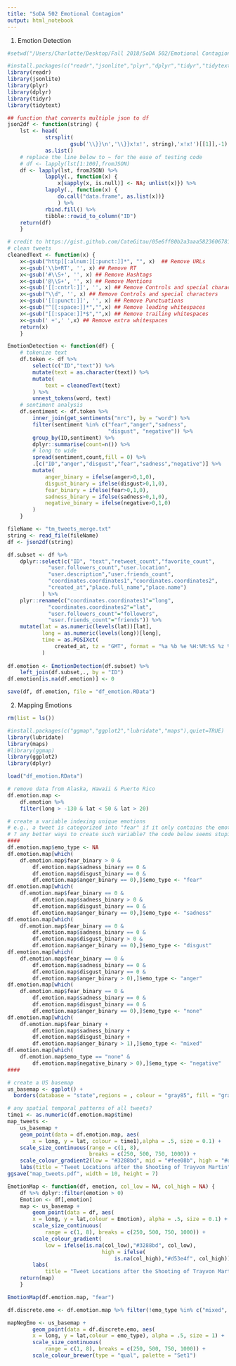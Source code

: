 ```yaml
---
title: "SoDA 502 Emotional Contagion"
output: html_notebook
---
```


1. Emotion Detection
```r
#setwd("/Users/Charlotte/Desktop/Fall 2018/SoDA 502/Emotional Contagion")

#install.packages(c("readr","jsonlite","plyr","dplyr","tidyr","tidytext"))
library(readr)
library(jsonlite)
library(plyr)
library(dplyr)
library(tidyr)
library(tidytext)

## function that converts multiple json to df
json2df <- function(string) {
    lst <- head(
            strsplit(
                    gsub('\\}}\n','\\}}x!x!', string),'x!x!')[[1]],-1) %>%
            as.list()
    # replace the line below to ~ for the ease of testing code
    # df <- lapply(lst[1:100],fromJSON)
    df <- lapply(lst, fromJSON) %>%
            lapply(., function(x) {
                x[sapply(x, is.null)] <- NA; unlist(x)}) %>%
            lapply(., function(x) {
                do.call("data.frame", as.list(x))}
                ) %>%
            rbind.fill() %>%
            tibble::rowid_to_column("ID")
    return(df)
    }

# credit to https://gist.github.com/CateGitau/05e6ff80b2a3aaa58236067811cee44e
# clean tweets
cleanedText <- function(x) {
    x<-gsub("http[[:alnum:][:punct:]]*", "", x)  ## Remove URLs
    x<-gsub('\\b+RT', '', x) ## Remove RT
    x<-gsub('#\\S+', '', x) ## Remove Hashtags
    x<-gsub('@\\S+', '', x) ## Remove Mentions
    x<-gsub('[[:cntrl:]]', '', x) ## Remove Controls and special characters
    x<-gsub("\\d", '', x) ## Remove Controls and special characters
    x<-gsub('[[:punct:]]', '', x) ## Remove Punctuations
    x<-gsub("^[[:space:]]*","",x) ## Remove leading whitespaces
    x<-gsub("[[:space:]]*$","",x) ## Remove trailing whitespaces
    x<-gsub(' +',' ',x) ## Remove extra whitespaces
    return(x)
    }

EmotionDetection <- function(df) {
    # tokenize text
    df.token <- df %>%
        select(c("ID","text")) %>%
        mutate(text = as.character(text)) %>%
        mutate(
            text = cleanedText(text)
        ) %>%
        unnest_tokens(word, text)
    # sentiment analysis
    df.sentiment <- df.token %>%
        inner_join(get_sentiments("nrc"), by = "word") %>%
        filter(sentiment %in% c("fear","anger","sadness",
                                "disgust", "negative")) %>%
        group_by(ID,sentiment) %>%
        dplyr::summarise(count=n()) %>%
        # long to wide
        spread(sentiment,count,fill = 0) %>%
        .[c("ID","anger","disgust","fear","sadness","negative")] %>%
        mutate(
            anger_binary = ifelse(anger>0,1,0),
            disgust_binary = ifelse(disgust>0,1,0),
            fear_binary = ifelse(fear>0,1,0),
            sadness_binary = ifelse(sadness>0,1,0),
            negative_binary = ifelse(negative>0,1,0)
        )
    }

fileName <- "tm_tweets_merge.txt"
string <- read_file(fileName)
df <- json2df(string)

df.subset <- df %>%
    dplyr::select(c("ID", "text","retweet_count","favorite_count",
             "user.followers_count","user.location",
             "user.description","user.friends_count",
             "coordinates.coordinates1","coordinates.coordinates2",
             "created_at","place.full_name","place.name")
           ) %>%
    plyr::rename(c("coordinates.coordinates1"="long",
             "coordinates.coordinates2"="lat",
             "user.followers_count"="followers",
             "user.friends_count"="friends")) %>%
    mutate(lat = as.numeric(levels(lat))[lat],
           long = as.numeric(levels(long))[long],
           time = as.POSIXct(
               created_at, tz = "GMT", format = "%a %b %e %H:%M:%S %z %Y")
           ) 
    
df.emotion <- EmotionDetection(df.subset) %>%
    left_join(df.subset,., by = "ID") 
df.emotion[is.na(df.emotion)] <- 0

save(df, df.emotion, file = "df_emotion.RData")
```

2. Mapping Emotions

```r
rm(list = ls())

#install.packages(c("ggmap","ggplot2","lubridate","maps"),quiet=TRUE)
library(lubridate)
library(maps)
#library(ggmap)
library(ggplot2)
library(dplyr)

load("df_emotion.RData")

# remove data from Alaska, Hawaii & Puerto Rico
df.emotion.map <- 
    df.emotion %>% 
    filter(long > -130 & lat < 50 & lat > 20)

# create a variable indexing unique emotions
# e.g., a tweet is categorized into "fear" if it only contains the emotion "fear"
# ? any better ways to create such variable? the code below seems stupid.
####
df.emotion.map$emo_type <- NA
df.emotion.map[which(
    df.emotion.map$fear_binary > 0 & 
        df.emotion.map$sadness_binary == 0 & 
        df.emotion.map$disgust_binary == 0 & 
        df.emotion.map$anger_binary == 0),]$emo_type <- "fear"
df.emotion.map[which(
    df.emotion.map$fear_binary == 0 & 
        df.emotion.map$sadness_binary > 0 & 
        df.emotion.map$disgust_binary == 0 & 
        df.emotion.map$anger_binary == 0),]$emo_type <- "sadness"
df.emotion.map[which(
    df.emotion.map$fear_binary == 0 & 
        df.emotion.map$sadness_binary == 0 & 
        df.emotion.map$disgust_binary > 0 & 
        df.emotion.map$anger_binary == 0),]$emo_type <- "disgust"
df.emotion.map[which(
    df.emotion.map$fear_binary == 0 & 
        df.emotion.map$sadness_binary == 0 & 
        df.emotion.map$disgust_binary == 0 & 
        df.emotion.map$anger_binary > 0),]$emo_type <- "anger"
df.emotion.map[which(
    df.emotion.map$fear_binary == 0 & 
        df.emotion.map$sadness_binary == 0 & 
        df.emotion.map$disgust_binary == 0 & 
        df.emotion.map$anger_binary == 0),]$emo_type <- "none"
df.emotion.map[which(
    df.emotion.map$fear_binary +
        df.emotion.map$sadness_binary +
        df.emotion.map$disgust_binary +
        df.emotion.map$anger_binary > 1),]$emo_type <- "mixed"
df.emotion.map[which(
    df.emotion.map$emo_type == "none" & 
        df.emotion.map$negative_binary > 0),]$emo_type <- "negative"
####

# create a US basemap 
us_basemap <- ggplot() +
  borders(database = "state",regions = , colour = "gray85", fill = "gray80")

# any spatial temporal patterns of all tweets?
time1 <- as.numeric(df.emotion.map$time)
map_tweets <- 
    us_basemap + 
    geom_point(data = df.emotion.map, aes(
        x = long, y = lat, colour = time1),alpha = .5, size = 0.1) +
    scale_size_continuous(range = c(1, 8),
                          breaks = c(250, 500, 750, 1000)) +
    scale_colour_gradient2(low = "#3288bd", mid = "#fee08b", high = "#d53e4f", midpoint = median(time1, rm.na = TRUE)) +
    labs(title = "Tweet Locations after the Shooting of Trayvon Martin")
ggsave("map_tweets.pdf", width = 10, height = 7)

EmotionMap <- function(df, emotion, col_low = NA, col_high = NA) {
    df %>% dplyr::filter(emotion > 0)
    Emotion <- df[,emotion]
    map <- us_basemap + 
        geom_point(data = df, aes(
        x = long, y = lat,colour = Emotion), alpha = .5, size = 0.1) +
        scale_size_continuous(
            range = c(1, 8), breaks = c(250, 500, 750, 1000)) +
        scale_colour_gradient(
            low = ifelse(is.na(col_low),"#3288bd", col_low), 
                              high = ifelse(
                                  is.na(col_high),"#d53e4f", col_high)) +
        labs(
            title = "Tweet Locations after the Shooting of Trayvon Martin")
    return(map)
    }

EmotionMap(df.emotion.map, "fear")

df.discrete.emo <- df.emotion.map %>% filter(!emo_type %in% c("mixed", "none", "negative"))

mapNegEmo <- us_basemap + 
        geom_point(data = df.discrete.emo, aes(
        x = long, y = lat,colour = emo_type), alpha = .5, size = 1) +
        scale_size_continuous(
            range = c(1, 8), breaks = c(250, 500, 750, 1000)) +
        scale_colour_brewer(type = "qual", palette = "Set1")

```

